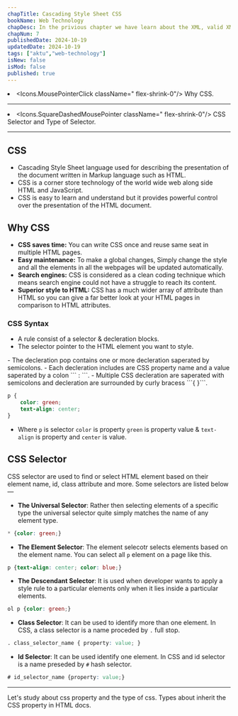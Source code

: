 ```yaml
---
chapTitle: Cascading Style Sheet CSS
bookName: Web Technology
chapDesc: In the privious chapter we have learn about the XML, valid XML Document. Its Schema and Document Object Model.
chapNum: 7
publishedDate: 2024-10-19
updatedDate: 2024-10-19
tags: ["aktu","web-technology"]
isNew: false
isMod: false
published: true
---
```


<ChapIntro><li className="flex gap-3"><Icons.MousePointerClick className=" flex-shrink-0"/> Why CSS. </li><hr className="my-2"/><li className="flex gap-3"><Icons.SquareDashedMousePointer className=" flex-shrink-0"/> CSS Selector and Type of Selector. </li></ChapIntro>

---
## CSS
- Cascading Style Sheet language used for describing the presentation of the document written in Markup language such as HTML.
- CSS is a corner store technology of the world wide web along side HTML and JavaScript.
- CSS is easy to learn and understand but it provides powerful control over the presentation of the HTML document.

## Why CSS
- **CSS saves time:** You can write CSS once and reuse same seat in multiple HTML pages.
- **Easy maintenance:** To make a global changes, Simply change the style and all the elements in all the webpages will be updated automatically.
- **Search engines:** CSS is considered as a clean coding technique which means search engine could not have a struggle to reach its content.
- **Superior style to HTML:** CSS has a much wider array of attribute than HTML so you can give a far better look at your HTML pages in comparison to HTML attributes.

### CSS Syntax
- A rule consist of a selector & decleration blocks.
- The selector pointer to the HTML element you want to style.

<FigureMdx lightUrl="wt-css-syntax" desc="CSS Syntax diagram"/>
- The decleration pop contains one or more decleration saperated by semicolons.
- Each decleration includes are CSS property name and a value saperated by a colon ``` : ```.
- Multiple CSS decleration are saperated with semicolons and decleration are surrounded by curly bracess ```{ }```.

```css title="example.css"
p {
    color: green;
    text-align: center;
}
```
- Where ```p``` is selector ```color``` is property ```green``` is property value & ```text-align``` is property and ```center``` is value.

## CSS Selector
CSS selector are used to find or select HTML element based on their element name, id, class attribute and more. Some selectors are listed below &mdash;
- **The Universal Selector**: Rather then selecting elements of a specific type the universal selector quite simply matches the name of any element type.

```css
* {color: green;}
```

- **The Element Selector**: The element selecotr selects elements based on the element name. You can select all ```p``` element on a page like this.
```css
p {text-align: center; color: blue;}
```

- **The Descendant Selector**: It is used when developer wants to apply a style rule to a particular elements only when it lies inside a particular elements.
```css
ol p {color: green;}
```

- **Class Selector**: It can be used to identify more than one element. In CSS, a class selector is a name proceded by ```.``` full stop.
```css
. class_selector_name { property: value; }
```

- **Id Selector**: It can be used identify one element. In CSS and id selector is a name preseded by ```#``` hash selector.
```css
# id_selector_name {property: value;}
```

---

<NextUp nextChap="8" nextChapName="CSS Property" nextChapLink="/web-technology/css-property"> Let's study about css property and the type of css. Types about inherit the CSS property in HTML docs.</NextUp>

